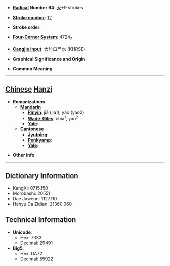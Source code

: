 * '''[[Wiktionary:Chinese radical index| Radical]] Number 94''': [[Wiktionary:Chinese radical index 犬|犬]]+9 strokes

* '''[[Wiktionary:Chinese total strokes index|Stroke number]]''': [[Wiktionary:Chinese total strokes index 12|12]]

* '''Stroke order''': 

* '''[[Wiktionary:Chinese four corner index|Four-Corner System]]''': 4724<sub>7</sub>

* '''[[Wiktionary:Chinese Cangjie index|Cangjie input]]''': 大竹口尸水 (KHRSE)

* '''Graphical Significance and Origin''': 

* '''Common Meaning'''

----

== [[Chinese]] [[Hanzi]] ==

* '''Romanizations'''
** '''[[Mandarin]]'''
*** '''[[Pinyin]]''': jiā (jia1), yáo (yao2)
*** '''[[Wade-Giles]]''': chia<sup>1</sup>, yao<sup>2</sup>
*** '''[[Yale]]''': 
** '''[[Cantonese]]'''
*** '''[[Jyutping]]''':
*** '''[[Penkyamp]]''': 
*** '''[[Yale]]''': 

* '''Other info''': 

----

== Dictionary Information ==

* KangXi: 0715.150
* Morobashi: 20551
* Dae Jaweon: 1127.110
* Hanyu Da Zidian: 21360.060

== Technical Information ==

* '''Unicode''':
** Hex: 7333
** Decimal: 29491
* '''Big5''':
** Hex: DA72
** Decimal: 55922